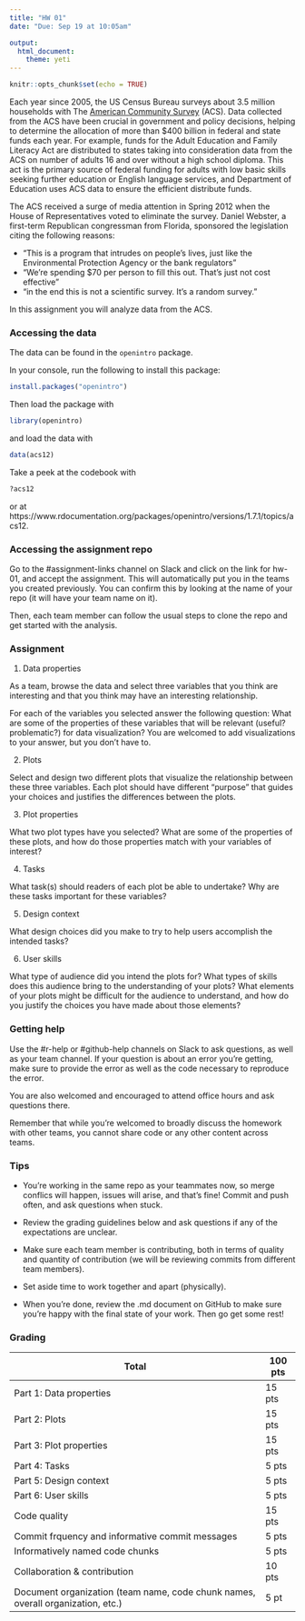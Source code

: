 ```yaml
---
title: "HW 01"
date: "Due: Sep 19 at 10:05am"

output: 
  html_document: 
    theme: yeti
---
```


```r
knitr::opts_chunk$set(echo = TRUE)
```

Each year since 2005, the US Census Bureau surveys about 3.5 million households with The [American Community Survey](https://www.census.gov/programs-surveys/acs/) (ACS). Data collected from the ACS have been crucial in government and policy decisions, helping to determine the allocation of more than $400 billion in federal and state funds each year. For example, funds for the Adult Education and Family Literacy Act are distributed to states taking into consideration data from the ACS on number of adults 16 and over without a high school diploma. This act is the primary source of federal funding for adults with low basic skills seeking further education or English language services, and Department of Education uses ACS data to ensure the efficient distribute funds.

The ACS received a surge of media attention in Spring 2012 when the House of Representatives voted to eliminate the survey.  Daniel Webster, a first-term Republican congressman from Florida, sponsored the legislation citing the following reasons:  

- "This is a program that intrudes on people's lives, just like the Environmental Protection Agency or the bank regulators" 
- "We're spending \$70 per person to fill this out. That's just not cost effective"
- "in the end this is not a scientific survey. It's a random survey."

In this assignment you will analyze data from the ACS.

### Accessing the data

The data can be found in the `openintro` package.

In your console, run the following to install this package:

```r
install.packages("openintro")
```

Then load the package with

```r
library(openintro)
```

and load the data with

```r
data(acs12)
```

Take a peek at the codebook with

```r
?acs12
```

or at https://www.rdocumentation.org/packages/openintro/versions/1.7.1/topics/acs12.

### Accessing the assignment repo

Go to the #assignment-links channel on Slack and click on the link for hw-01, and accept the assignment. This will automatically put you in the teams you created previously. You can confirm this by looking at the name of your repo (it will have your team name on it).

Then, each team member can follow the usual steps to clone the repo and get started with the analysis.

### Assignment

1. Data properties

As a team, browse the data and select three variables that you think are interesting and that you think may have an interesting relationship. 

For each of the variables you selected answer the following question: What are some of the properties of these variables that will be relevant (useful? problematic?) for data visualization? You are welcomed to add visualizations to your answer, but you don't have to.

2. Plots

Select and design two different plots that visualize the relationship between these three variables. Each plot should have different "purpose" that guides your choices and justifies the differences between the plots.

3. Plot properties

What two plot types have you selected? What are some of the properties of these plots, and how do those properties match with your variables of interest?

4. Tasks

What task(s) should readers of each plot be able to undertake? Why are these tasks important for these variables?

5. Design context

What design choices did you make to try to help users accomplish the intended tasks?

6. User skills

What type of audience did you intend the plots for? What types of skills does this audience bring to the understanding of your plots? What elements of your plots might be difficult for the audience to understand, and how do you justify the choices you have made about those elements?

### Getting help

Use the #r-help or #github-help channels on Slack to ask questions, as well as your team channel. If your question is about an error you're getting, make sure to provide the error as well as the code necessary to reproduce the error.

You are also welcomed and encouraged to attend office hours and ask questions there.

Remember that while you're welcomed to broadly discuss the homework with other teams, you cannot share code or any other content across teams.

### Tips

- You're working in the same repo as your teammates now, so merge conflics will happen, issues will arise, and that’s fine! Commit and push often, and ask questions when stuck.

- Review the grading guidelines below and ask questions if any of the expectations are unclear.

- Make sure each team member is contributing, both in terms of quality and quantity of contribution (we will be reviewing commits from different team members).

- Set aside time to work together and apart (physically).

- When you're done, review the .md document on GitHub to make sure you're happy with the final state of your work. Then go get some rest!

### Grading

Total                                                   | 100 pts
--------------------------------------------------------|--------
Part 1: Data properties                                 | 15 pts
Part 2: Plots                                           | 15 pts
Part 3: Plot properties                                 | 15 pts
Part 4: Tasks                                           | 5 pts
Part 5: Design context                                  | 5 pts
Part 6: User skills                                     | 5 pts
Code quality                                            | 15 pts
Commit frquency and informative commit messages         | 5 pts
Informatively named code chunks                         | 5 pts
Collaboration & contribution                            | 10 pts
Document organization  (team name, code chunk names, overall organization, etc.)                                                         | 5 pt

